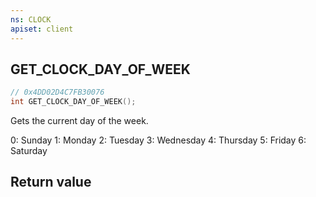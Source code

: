 ```yaml
---
ns: CLOCK
apiset: client
---
```

## GET_CLOCK_DAY_OF_WEEK

```c
// 0x4DD02D4C7FB30076
int GET_CLOCK_DAY_OF_WEEK();
```

Gets the current day of the week.

0: Sunday
1: Monday
2: Tuesday
3: Wednesday
4: Thursday
5: Friday
6: Saturday


## Return value